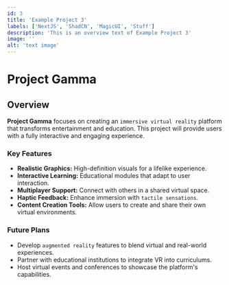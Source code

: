 ```yaml
---
id: 3
title: 'Example Project 3'
labels: ['NextJS', 'ShadCN', 'MagicUI', 'Stuff']
description: 'This is an overview text of Example Project 3'
image: ''
alt: 'text image'
---
```


# Project Gamma

## Overview

**Project Gamma** focuses on creating an `immersive virtual reality` platform that transforms entertainment and education. This project will provide users with a fully interactive and engaging experience.

### Key Features

-   **Realistic Graphics:** High-definition visuals for a lifelike experience.
-   **Interactive Learning:** Educational modules that adapt to user interaction.
-   **Multiplayer Support:** Connect with others in a shared virtual space.
-   **Haptic Feedback:** Enhance immersion with `tactile sensations`.
-   **Content Creation Tools:** Allow users to create and share their own virtual environments.

### Future Plans

-   Develop `augmented reality` features to blend virtual and real-world experiences.
-   Partner with educational institutions to integrate VR into curriculums.
-   Host virtual events and conferences to showcase the platform's capabilities.
